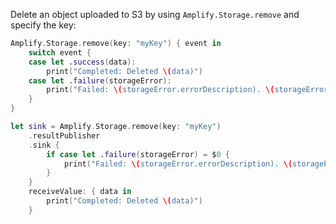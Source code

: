 Delete an object uploaded to S3 by using `Amplify.Storage.remove` and specify the key:

<BlockSwitcher>

<Block name="Listener (iOS 11+)">

```swift
Amplify.Storage.remove(key: "myKey") { event in
    switch event {
    case let .success(data):
        print("Completed: Deleted \(data)")
    case let .failure(storageError):
        print("Failed: \(storageError.errorDescription). \(storageError.recoverySuggestion)")
    }
}
```

</Block>

<Block name="Combine (iOS 13+)">

```swift
let sink = Amplify.Storage.remove(key: "myKey")
    .resultPublisher
    .sink {
        if case let .failure(storageError) = $0 {
            print("Failed: \(storageError.errorDescription). \(storageError.recoverySuggestion)")
        }
    }
    receiveValue: { data in
        print("Completed: Deleted \(data)")
    }
```

</Block>

</BlockSwitcher>
